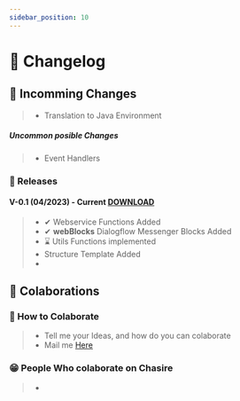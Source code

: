 ```yaml
---
sidebar_position: 10
---
```


# 📜 Changelog


## 📌 Incomming Changes

> - Translation to Java Environment

##### Uncommon posible Changes

> - Event Handlers

### 🎉 Releases

#### V-0.1 (04/2023) - Current [DOWNLOAD]('https://google.com')

> - ✔ Webservice Functions Added
> - ✔ **webBlocks** Dialogflow Messenger Blocks Added
> - ⌛ Utils Functions implemented
> - Structure Template Added
> -

## **🙌 Colaborations**

### 🎁 How to Colaborate

> - Tell me your Ideas, and how do you can colaborate
> - Mail me [Here](mailto:contasti.mizar@gmail.com)

### 😁 People Who colaborate on Chasire

> -
